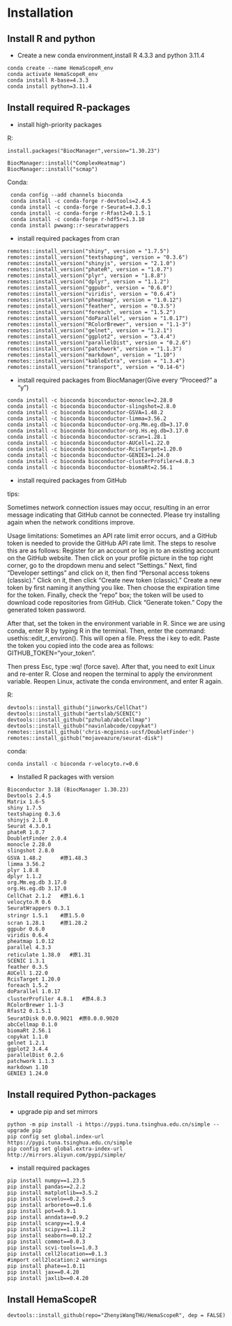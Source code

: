# Installation

## Install R and python

-   Create a new conda environment,install R 4.3.3 and python 3.11.4

```         
conda create --name HemaScopeR_env
conda activate HemaScopeR_env
conda install R-base=4.3.3
conda install python=3.11.4
```

## Install required R-packages

-   install high-priority packages

R:

```         
install.packages("BiocManager",version="1.30.23")

BiocManager::install("ComplexHeatmap")     
BiocManager::install("scmap")
```

Conda:

```         
 conda config --add channels bioconda
 conda install -c conda-forge r-devtools=2.4.5      
 conda install -c conda-forge r-Seurat=4.3.0.1       
 conda install -c conda-forge r-Rfast2=0.1.5.1      
 conda install -c conda-forge r-hdf5r=1.3.10
 conda install pwwang::r-seuratwrappers
```

-   install required packages from cran

```         
remotes::install_version("shiny", version = "1.7.5")
remotes::install_version("textshaping", version = "0.3.6")
remotes::install_version("shinyjs", version = "2.1.0")
remotes::install_version("phateR", version = "1.0.7")
remotes::install_version("plyr", version = "1.8.8")
remotes::install_version("dplyr", version = "1.1.2")
remotes::install_version("ggpubr", version = "0.6.0")
remotes::install_version("viridis", version = "0.6.4")
remotes::install_version("pheatmap", version = "1.0.12")
remotes::install_version("feather", version = "0.3.5")
remotes::install_version("foreach", version = "1.5.2")
remotes::install_version("doParallel", version = "1.0.17")
remotes::install_version("RColorBrewer", version = "1.1-3")
remotes::install_version("gelnet", version = "1.2.1")
remotes::install_version("ggplot2", version = "3.4.4")
remotes::install_version("parallelDist", version = "0.2.6")
remotes::install_version("patchwork", version = "1.1.3")
remotes::install_version("markdown", version = "1.10")
remotes::install_version("kableExtra", version = "1.3.4")
remotes::install_version("transport", version = "0.14-6")
```

-   install required packages from BiocManager(Give every "Proceed?" a "y")

```         
conda install -c bioconda bioconductor-monocle=2.28.0
conda install -c bioconda bioconductor-slingshot=2.8.0
conda install -c bioconda bioconductor-GSVA=1.48.2
conda install -c bioconda bioconductor-limma=3.56.2
conda install -c bioconda bioconductor-org.Mm.eg.db=3.17.0
conda install -c bioconda bioconductor-org.Hs.eg.db=3.17.0
conda install -c bioconda bioconductor-scran=1.28.1
conda install -c bioconda bioconductor-AUCell=1.22.0
conda install -c bioconda bioconductor-RcisTarget=1.20.0
conda install -c bioconda bioconductor-GENIE3=1.24.0
conda install -c bioconda bioconductor-clusterProfiler=4.8.3
conda install -c bioconda bioconductor-biomaRt=2.56.1
```

-   install required packages from GitHub

tips:

Sometimes network connection issues may occur, resulting in an error message indicating that GitHub cannot be connected. Please try installing again when the network conditions improve.

Usage limitations: Sometimes an API rate limit error occurs, and a GitHub token is needed to provide the GitHub API rate limit. The steps to resolve this are as follows: Register for an account or log in to an existing account on the GitHub website. Then click on your profile picture in the top right corner, go to the dropdown menu and select "Settings." Next, find "Developer settings" and click on it, then find "Personal access tokens (classic)." Click on it, then click "Create new token (classic)." Create a new token by first naming it anything you like. Then choose the expiration time for the token. Finally, check the "repo" box; the token will be used to download code repositories from GitHub. Click "Generate token." Copy the generated token password.

After that, set the token in the environment variable in R. Since we are using conda, enter R by typing R in the terminal. Then, enter the command: usethis::edit_r_environ(). This will open a file. Press the i key to edit. Paste the token you copied into the code area as follows: GITHUB_TOKEN="your_token".

Then press Esc, type :wq! (force save). After that, you need to exit Linux and re-enter R. Close and reopen the terminal to apply the environment variable. Reopen Linux, activate the conda environment, and enter R again.

R:

```         
devtools::install_github("jinworks/CellChat")
devtools::install_github("aertslab/SCENIC")
devtools::install_github("pzhulab/abcCellmap")
devtools::install_github("navinlabcode/copykat")
remotes::install_github('chris-mcginnis-ucsf/DoubletFinder')
remotes::install_github("mojaveazure/seurat-disk")
```

conda:

```         
conda install -c bioconda r-velocyto.r=0.6
```

-   Installed R packages with version

```         
Bioconductor 3.18 (BiocManager 1.30.23)
Devtools 2.4.5
Matrix 1.6-5
shiny 1.7.5
textshaping 0.3.6
shinyjs 2.1.0
Seurat 4.3.0.1
phateR 1.0.7
DoubletFinder 2.0.4
monocle 2.28.0
slingshot 2.8.0
GSVA 1.48.2      #原1.48.3
limma 3.56.2
plyr 1.8.8
dplyr 1.1.2
org.Mm.eg.db 3.17.0
org.Hs.eg.db 3.17.0
CellChat 2.1.2   #原1.6.1
velocyto.R 0.6
SeuratWrappers 0.3.1
stringr 1.5.1    #原1.5.0
scran 1.28.1     #原1.28.2
ggpubr 0.6.0
viridis 0.6.4
pheatmap 1.0.12
parallel 4.3.3
reticulate 1.38.0   #原1.31
SCENIC 1.3.1
feather 0.3.5
AUCell 1.22.0
RcisTarget 1.20.0
foreach 1.5.2
doParallel 1.0.17
clusterProfiler 4.8.1   #原4.8.3
RColorBrewer 1.1-3
Rfast2 0.1.5.1
SeuratDisk 0.0.0.9021  #原0.0.0.9020
abcCellmap 0.1.0 
biomaRt 2.56.1
copykat 1.1.0
gelnet 1.2.1
ggplot2 3.4.4
parallelDist 0.2.6
patchwork 1.1.3
markdown 1.10
GENIE3 1.24.0
```

## Install required Python-packages

-   upgrade pip and set mirrors

```         
python -m pip install -i https://pypi.tuna.tsinghua.edu.cn/simple --upgrade pip
pip config set global.index-url https://pypi.tuna.tsinghua.edu.cn/simple
pip config set global.extra-index-url http://mirrors.aliyun.com/pypi/simple/
```

-   install required packages

```         
pip install numpy==1.23.5
pip install pandas==2.2.2
pip install matplotlib==3.5.2
pip install scvelo==0.2.5
pip install arboreto==0.1.6
pip install pot==0.9.1
pip install anndata==0.9.2
pip install scanpy==1.9.4
pip install scipy==1.11.2
pip install seaborn==0.12.2
pip install commot==0.0.3
pip install scvi-tools==1.0.3
pip install cell2location==0.1.3 
#import cell2location:2 warnings
pip install phate==1.0.11
pip install jax==0.4.20
pip install jaxlib==0.4.20
```

## Install HemaScopeR

```         
devtools::install_github(repo="ZhenyiWangTHU/HemaScopeR", dep = FALSE)
```
